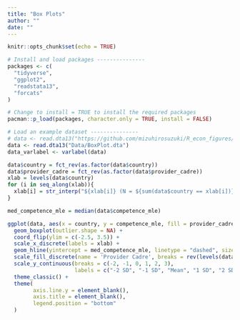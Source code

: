 ```yaml
---
title: "Box Plots"
author: ""
date: ""
---
```


```r
knitr::opts_chunk$set(echo = TRUE)
```

```r

# Install and load packages ---------------
packages <- c(
  "tidyverse",
  "ggplot2",
  "readstata13",
  "forcats"
)

# Change to install = TRUE to install the required packages
pacman::p_load(packages, character.only = TRUE, install = FALSE)

# Load an example dataset ---------------
# data <- read.dta13("https://github.com/mizuhirosuzuki/R_econ_figures/tree/master/Library/Data/BoxPlot.dta")
data <- read.dta13("Data/BoxPlot.dta")
data_varlabel <- varlabel(data)

data$country = fct_rev(as.factor(data$country))
data$provider_cadre = fct_rev(as.factor(data$provider_cadre))
xlab = levels(data$country)
for (i in seq_along(xlab)){
  xlab[i] = str_interp("${xlab[i]} (N = ${sum(data$country == xlab[i])})")
}

med_competence_mle = median(data$competence_mle)

ggplot(data, aes(x = country, y = competence_mle, fill = provider_cadre)) +
  geom_boxplot(outlier.shape = NA) +
  coord_flip(ylim = c(-2.5, 3.5)) +
  scale_x_discrete(labels = xlab) +
  geom_hline(yintercept = med_competence_mle, linetype = "dashed", size = 0.3) +
  scale_fill_discrete(name = 'Provider Cadre', breaks = rev(levels(data$provider_cadre))) +
  scale_y_continuous(breaks = c(-2, -1, 0, 1, 2, 3),
                     labels = c("-2 SD", "-1 SD", "Mean", "1 SD", "2 SD", "3 SD")) +
  theme_classic() +
  theme(
        axis.line.y = element_blank(),
        axis.title = element_blank(),
        legend.position = "bottom"
  )

```
